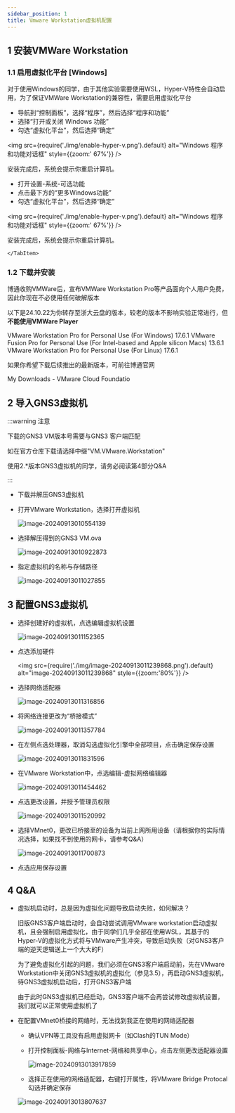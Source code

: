 ```yaml
---
sidebar_position: 1
title: Vmware Workstation虚拟机配置
---
```



## 1 安装VMWare Workstation

### 1.1 启用虚拟化平台 [Windows]

对于使用Windows的同学，由于其他实验需要使用WSL，Hyper-V特性会自动启用，为了保证VMWare Workstation的兼容性，需要启用虚拟化平台

<Tabs className="unique-tabs"  groupId="operating-systems">
    <TabItem value="Windows 10">

* 导航到“控制面板”，选择“程序”，然后选择“程序和功能”
* 选择“打开或关闭 Windows 功能”
* 勾选“虚拟化平台”，然后选择“确定”

<img src={require('./img/enable-hyper-v.png').default}   alt="Windows 程序和功能对话框" style={{zoom:' 67%'}} />

安装完成后，系统会提示你重启计算机。
    </TabItem>
    <TabItem value="Windows 11">

* 打开设置-系统-可选功能
* 点击最下方的“更多Windows功能”
* 勾选“虚拟化平台”，然后选择“确定”

<img src={require('./img/enable-hyper-v.png').default}   alt="Windows 程序和功能对话框" style={{zoom:' 67%'}} />

安装完成后，系统会提示你重启计算机。

    </TabItem>
</Tabs>

### 1.2 下载并安装

博通收购VMWare后，宣布VMWare Workstation Pro等产品面向个人用户免费，因此你现在不必使用任何破解版本

以下是24.10.22为你转存至浙大云盘的版本，较老的版本不影响实验正常进行，但**不能使用VMWare Player**

<Tabs className="unique-tabs"  groupId="operating-systems">
    <TabItem value="Windows">
        <LinkCard url="https://pan.zju.edu.cn/share/92c91a7878b1f7e15f347632d6" title="VMware Workstation Pro" icon="https://support.broadcom.com/o/ecx-standard-theme/images/favicon.ico">VMware Workstation Pro for Personal Use (For Windows) 17.6.1</LinkCard>
    </TabItem>
    <TabItem value="macOS">
        <LinkCard url="https://pan.zju.edu.cn/share/89422b3ae5ab1f720cc9ac378b/" title="VMware Funsion Pro" icon="https://support.broadcom.com/o/ecx-standard-theme/images/favicon.ico">VMware Fusion Pro for Personal Use (For Intel-based and Apple silicon Macs) 13.6.1</LinkCard>
    </TabItem>
    <TabItem value="Linux">
        <LinkCard url="https://pan.zju.edu.cn/share/d4cfd82e4a0a8d23ebba08a7f1" title="VMware Workstation Pro" icon="https://support.broadcom.com/o/ecx-standard-theme/images/favicon.ico">VMware Workstation Pro for Personal Use (For Linux) 17.6.1</LinkCard>
    </TabItem>
</Tabs>

如果你希望下载后续推出的最新版本，可前往博通官网

<LinkCard url="https://support.broadcom.com/group/ecx/downloads" title="My Downloads - Support Portal - Broadcom Support Portal" icon="https://support.broadcom.com/o/ecx-standard-theme/images/favicon.ico">My Downloads - VMware Cloud Foundatio</LinkCard>
<br/>


## 2 导入GNS3虚拟机

:::warning 注意

下载的GNS3 VM版本号需要与GNS3 客户端匹配

如在官方仓库下载请选择中缀"VM.VMware.Workstation"

使用2.*版本GNS3虚拟机的同学，请务必阅读第4部分Q&A

:::

* 下载并解压GNS3虚拟机

  <FileCard link="https://pan.zju.edu.cn/share/f8b99eeebe605bef1fded196b1" name="浙大云盘" size={1116691496} file_type="cloud"/>
  <FileCard link="https://github.com/GNS3/gns3-gui/releases" name="Github官方仓库" size={1116691496} file_type="github"/>

* 打开VMware Workstation，选择打开虚拟机

  ![image-20240913010554139](img/image-20240913010554139.png)



* 选择解压得到的GNS3 VM.ova

  ![image-20240913010922873](img/image-20240913010922873.png)

* 指定虚拟机的名称与存储路径

  ![image-20240913011027855](img/image-20240913011027855.png)



## 3 配置GNS3虚拟机

* 选择创建好的虚拟机，点选编辑虚拟机设置

  ![image-20240913011152365](img/image-20240913011152365.png)

* 点选添加硬件

  <img src={require('./img/image-20240913011239868.png').default}   alt="image-20240913011239868" style={{zoom:'80%'}} />

* 选择网络适配器

  ![image-20240913011316856](img/image-20240913011316856.png)

* 将网络连接更改为“桥接模式”

  ![image-20240913011357784](img/image-20240913011357784.png)

* 在左侧点选处理器，取消勾选虚拟化引擎中全部项目，点击确定保存设置

  ![image-20240913011831596](img/image-20240913011831596.png)

* 在VMware Workstation中，点选编辑-虚拟网络编辑器

  ![image-20240913011454462](img/image-20240913011454462.png)

* 点选更改设置，并授予管理员权限

  ![image-20240913011520992](img/image-20240913011520992.png)

* 选择VMnet0，更改已桥接至的设备为当前上网所用设备（请根据你的实际情况选择，如果找不到使用的网卡，请参考Q&A）

  ![image-20240913011700873](img/image-20240913011700873.png)

* 点选应用保存设置





## 4 Q&A

* 虚拟机启动时，总是因为虚拟化问题导致启动失败，如何解决？

  旧版GNS3客户端启动时，会自动尝试调用VMware workstation启动虚拟机，且会强制启用虚拟化，由于同学们几乎全部在使用WSL，其基于的Hyper-V的虚拟化方式将与VMware产生冲突，导致启动失败（对GNS3客户端的逆天逻辑送上一个大大的F）

  为了避免虚拟化引起的问题，我们必须在GNS3客户端启动前，先在VMware Workstation中关闭GNS3虚拟机的虚拟化（参见3.5），再启动GNS3虚拟机，待GNS3虚拟机启动后，打开GNS3客户端

  由于此时GNS3虚拟机已经启动，GNS3客户端不会再尝试修改虚拟机设置，我们就可以正常使用虚拟机了

* 在配置VMnet0桥接的网络时，无法找到我正在使用的网络适配器

  * 确认VPN等工具没有启用虚拟网卡（如Clash的TUN Mode）

  * 打开控制面板-网络与Internet-网络和共享中心，点击左侧更改适配器设置

    ![image-20240913013917859](img/image-20240913013917859.png)

  * 选择正在使用的网络适配器，右键打开属性，将VMware Bridge Protocal勾选并确定保存

  ![image-20240913013807637](img/image-20240913013807637.png)